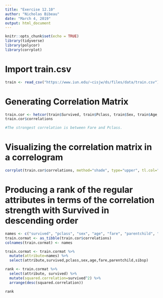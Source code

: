 ```yaml
---
title: "Exercise 12.10"
author: "Nicholas Bibeau"
date: "March 4, 2019"
output: html_document
---
```


```r
knitr::opts_chunk$set(echo = TRUE)
library(tidyverse)
library(polycor)
library(corrplot)

```

# Import train.csv
```r
train <- read_csv("https://www.iun.edu/~cisjw/ds/files/data/train.csv")
```

# Generating Correlation Matrix
```r
train.cor <- hetcor(train$Survived, train$Pclass, train$Sex, train$Age, train$Fare, train$ParentChild, train$SibSp)
train.cor$correlations

#The strongest correlation is between Fare and Pclass.
```

# Visualizing the correlation matrix in a correlogram
```r
corrplot(train.cor$correlations, method="shade", type="upper", tl.col="black", tl.srt=45) 
```

# Producing a rank of the regular attributes in terms of the correlation strength with Survived in descending order
```r
names <- c("survived", "pclass", "sex", "age", "fare", "parentchild", "sibsp")
train.cormat <- as_tibble(train.cor$correlations)
colnames(train.cormat) <- names

train.cormat <- train.cormat %>% 
  mutate(attribute=names) %>% 
  select(attribute,survived,pclass,sex,age,fare,parentchild,sibsp) 

rank <- train.cormat %>% 
  select(attribute, survived) %>% 
  mutate(squared.correlation=survived^2) %>%
  arrange(desc(squared.correlation)) 

rank
```

